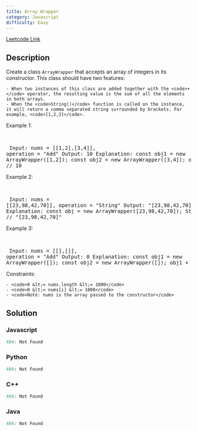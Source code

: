 ```yaml
---
title: Array Wrapper
category: Javascript
difficulty: Easy
---
```


<Callout>

[Leetcode Link](https://leetcode.com/problems/array-wrapper)

</Callout>

## Description
Create a class <code>ArrayWrapper</code> that accepts an array of integers in its constructor. This class should have two features:


	- When two instances of this class are added together with the <code>+</code> operator, the resulting value is the sum of all the elements in both arrays.
	- When the <code>String()</code> function is called on the instance, it will return a comma separated string surrounded by brackets. For example, <code>[1,2,3]</code>.


 
Example 1:

<br /><pre className="overflow-x-auto">
Input: nums = [[1,2],[3,4]], operation = &quot;Add&quot;
Output: 10
Explanation:
const obj1 = new ArrayWrapper([1,2]);
const obj2 = new ArrayWrapper([3,4]);
obj1 + obj2; // 10
</pre>

Example 2:

<br /><pre className="overflow-x-auto">
Input: nums = [[23,98,42,70]], operation = &quot;String&quot;
Output: &quot;[23,98,42,70]&quot;
Explanation:
const obj = new ArrayWrapper([23,98,42,70]);
String(obj); // &quot;[23,98,42,70]&quot;
</pre>

Example 3:

<br /><pre className="overflow-x-auto">
Input: nums = [[],[]], operation = &quot;Add&quot;
Output: 0
Explanation:
const obj1 = new ArrayWrapper([]);
const obj2 = new ArrayWrapper([]);
obj1 + obj2; // 0
</pre>

 
Constraints:


	- <code>0 &lt;= nums.length &lt;= 1000</code>
	- <code>0 &lt;= nums[i] &lt;= 1000</code>
	- <code>Note: nums is the array passed to the constructor</code>



## Solution

### Javascript
```javascript
404: Not Found
```
### Python
```python
404: Not Found
```
### C++
```cpp
404: Not Found
```
### Java
```java
404: Not Found
```


